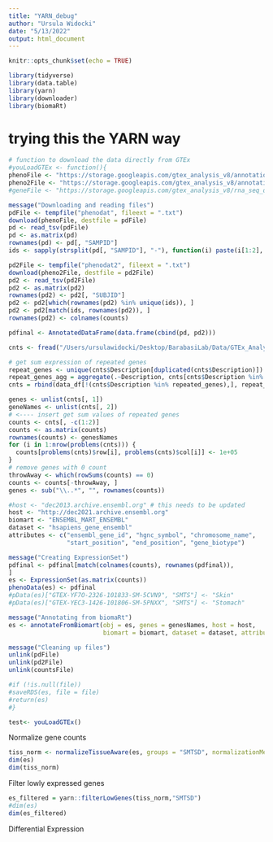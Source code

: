 ```yaml
---
title: "YARN_debug"
author: "Ursula Widocki"
date: "5/13/2022"
output: html_document
---
```


```r
knitr::opts_chunk$set(echo = TRUE)
```

```r
library(tidyverse)
library(data.table)
library(yarn)
library(downloader)
library(biomaRt)
```


# trying this the YARN way
```r
# function to download the data directly from GTEx
#youLoadGTEx <- function(){
phenoFile <- "https://storage.googleapis.com/gtex_analysis_v8/annotations/GTEx_Analysis_v8_Annotations_SampleAttributesDS.txt"
pheno2File <- "https://storage.googleapis.com/gtex_analysis_v8/annotations/GTEx_Analysis_v8_Annotations_SubjectPhenotypesDS.txt"
#geneFile <- "https://storage.googleapis.com/gtex_analysis_v8/rna_seq_data/GTEx_Analysis_2017-06-05_v8_RNASeQCv1.1.9_gene_reads.gct.gz"

message("Downloading and reading files")
pdFile <- tempfile("phenodat", fileext = ".txt")
download(phenoFile, destfile = pdFile)
pd <- read_tsv(pdFile)
pd <- as.matrix(pd)
rownames(pd) <- pd[, "SAMPID"]
ids <- sapply(strsplit(pd[, "SAMPID"], "-"), function(i) paste(i[1:2], collapse = "-"))

pd2File <- tempfile("phenodat2", fileext = ".txt")
download(pheno2File, destfile = pd2File)
pd2 <- read_tsv(pd2File)
pd2 <- as.matrix(pd2)
rownames(pd2) <- pd2[, "SUBJID"]
pd2 <- pd2[which(rownames(pd2) %in% unique(ids)), ]
pd2 <- pd2[match(ids, rownames(pd2)), ]
rownames(pd2) <- colnames(counts)

pdfinal <- AnnotatedDataFrame(data.frame(cbind(pd, pd2)))

cnts <- fread("/Users/ursulawidocki/Desktop/BarabasiLab/Data/GTEx_Analysis_2017-06-05_v8_RNASeQCv1.1.9_gene_reads.gct")

# get sum expression of repeated genes
repeat_genes <- unique(cnts$Description[duplicated(cnts$Description)])
repeat_genes_agg = aggregate(.~Description, cnts[cnts$Description %in% repeat_genes,], sum)
cnts = rbind(data_df[!(cnts$Description %in% repeated_genes),], repeat_genes_agg)

genes <- unlist(cnts[, 1])
geneNames <- unlist(cnts[, 2])
# <---- insert get sum values of repeated genes
counts <- cnts[, -c(1:2)]
counts <- as.matrix(counts)
rownames(counts) <- genesNames
for (i in 1:nrow(problems(cnts))) {
  counts[problems(cnts)$row[i], problems(cnts)$col[i]] <- 1e+05
}
# remove genes with 0 count
throwAway <- which(rowSums(counts) == 0) 
counts <- counts[-throwAway, ]
genes <- sub("\\..*", "", rownames(counts))

#host <- "dec2013.archive.ensembl.org" # this needs to be updated
host <- "http://dec2021.archive.ensembl.org"
biomart <- "ENSEMBL_MART_ENSEMBL"
dataset <- "hsapiens_gene_ensembl"
attributes <- c("ensembl_gene_id", "hgnc_symbol", "chromosome_name",
                "start_position", "end_position", "gene_biotype")

message("Creating ExpressionSet")
pdfinal <- pdfinal[match(colnames(counts), rownames(pdfinal)),
]
es <- ExpressionSet(as.matrix(counts))
phenoData(es) <- pdfinal
#pData(es)["GTEX-YF7O-2326-101833-SM-5CVN9", "SMTS"] <- "Skin"
#pData(es)["GTEX-YEC3-1426-101806-SM-5PNXX", "SMTS"] <- "Stomach"

message("Annotating from biomaRt")
es <- annotateFromBiomart(obj = es, genes = genesNames, host = host,
                          biomart = biomart, dataset = dataset, attributes = attributes)

message("Cleaning up files")
unlink(pdFile)
unlink(pd2File)
unlink(countsFile)

#if (!is.null(file))
#saveRDS(es, file = file)
#return(es)
#}

```

```r
test<- youLoadGTEx()
```

Normalize gene counts
```r
tiss_norm <- normalizeTissueAware(es, groups = "SMTSD", normalizationMethod = "quantile")
dim(es)
dim(tiss_norm)
```

Filter lowly expressed genes
```r
es_filtered = yarn::filterLowGenes(tiss_norm,"SMTSD")
#dim(es)
dim(es_filtered)
```

Differential Expression
```r

```










